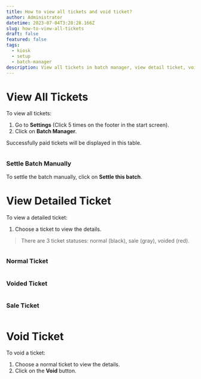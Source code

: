 ```yaml
---
title: How to view all tickets and void ticket?
author: Administrator
datetime: 2023-07-04T3:28:28.166Z
slug: how-to-view-all-tickets
draft: false
featured: false
tags:
  - kiosk
  - setup
  - batch-manager
description: View all tickets in batch manager, view detail ticket, void ticket, settle batch manual
---
```



# View All Tickets

To view all tickets:

1. Go to **Settings** (Click 5 times on the footer in the start screen).
2. Click on **Batch Manager**.

Successfully paid tickets will be displayed in this table.

<img src="/assets/setup-kiosk/e5ae827cc3e214b0a4236afb5dd27186.png" alt="" />

### Settle Batch Manually

To settle the batch manually, click on **Settle this batch**.

# View Detailed Ticket

To view a detailed ticket:

1. Choose a ticket to view the details.

<Blockquote type="warning">
  There are 3 ticket statuses: normal (black), sale (gray), voided (red).
</Blockquote>

<img src="/assets/setup-kiosk/e5ae827cc3e214b0a4236afb5dd27186.png" alt="" />

### Normal Ticket

<img src="/assets/setup-kiosk/f16d1507a308e44d47894326a24545e8.png" alt="" />

### Voided Ticket

<img src="/assets/setup-kiosk/eac443465287f2e9c05f499ade0ee675.png" alt="" />

### Sale Ticket

<img src="/assets/setup-kiosk/7b606c8e4ed8383e27a29d40bedca82d.png" alt="" />

# Void Ticket

To void a ticket:

1. Choose a normal ticket to view the details.
2. Click on the **Void** button.

<img src="/assets/setup-kiosk/eac443465287f2e9c05f499ade0ee675.png" alt="" />
